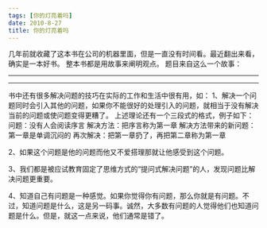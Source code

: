 ```yaml
---
tags: [你的灯亮着吗]
date: 2010-8-27
title: 你的灯亮着吗
---
```


几年前就收藏了这本书在公司的机器里面，但是一直没有时间看。最近翻出来看，确实是一本好书。
整本书都是用故事来阐明观点。
题目来自这么一个故事：

---

---

书中还有很多解决问题的技巧在实际的工作和生活中很有用，如：
1、解决一个问题同时会引入其他的问题，如果你不能很好的处理引入的问题，就相当于没有解决当前的问题或使问题变得更糟了。
上述理论还有一个三段式的格式，例子如下：
问题：没有人会阅读序言
解决方法：把序言称为第一章
解决方法带来的新问题：第一章是单调沉闷的
再次解决：把第一章扔了，再把第二章称为第一章

2、如果这个问题是他的问题而他又不爱搭理那就让他感受到这个问题。

3、我们都是被应试教育固定了思维方式的“提问式解决问题”的人，发现问题比解决问题更重要。

4、知道自己有问题是一种感觉。如果你觉得你有问题，那么你就是有问题。不过，知道问题是什么，这是另一码事。诚然，大多数有问题的人觉得他们也知道问题是什么。但是，就这一点来说，他们通常是错了。
